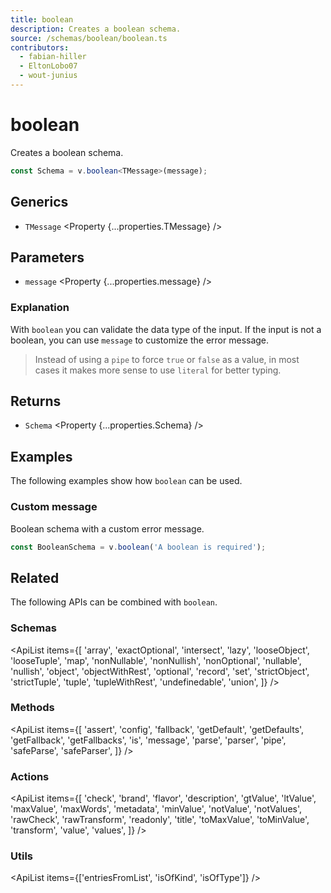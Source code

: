 ```yaml
---
title: boolean
description: Creates a boolean schema.
source: /schemas/boolean/boolean.ts
contributors:
  - fabian-hiller
  - EltonLobo07
  - wout-junius
---
```



# boolean

Creates a boolean schema.

```ts
const Schema = v.boolean<TMessage>(message);
```

## Generics

- `TMessage` <Property {...properties.TMessage} />

## Parameters

- `message` <Property {...properties.message} />

### Explanation

With `boolean` you can validate the data type of the input. If the input is not a boolean, you can use `message` to customize the error message.

> Instead of using a <Link href="../pipe/">`pipe`</Link> to force `true` or `false` as a value, in most cases it makes more sense to use <Link href="../literal/">`literal`</Link> for better typing.

## Returns

- `Schema` <Property {...properties.Schema} />

## Examples

The following examples show how `boolean` can be used.

### Custom message

Boolean schema with a custom error message.

```ts
const BooleanSchema = v.boolean('A boolean is required');
```

## Related

The following APIs can be combined with `boolean`.

### Schemas

<ApiList
  items={[
    'array',
    'exactOptional',
    'intersect',
    'lazy',
    'looseObject',
    'looseTuple',
    'map',
    'nonNullable',
    'nonNullish',
    'nonOptional',
    'nullable',
    'nullish',
    'object',
    'objectWithRest',
    'optional',
    'record',
    'set',
    'strictObject',
    'strictTuple',
    'tuple',
    'tupleWithRest',
    'undefinedable',
    'union',
  ]}
/>

### Methods

<ApiList
  items={[
    'assert',
    'config',
    'fallback',
    'getDefault',
    'getDefaults',
    'getFallback',
    'getFallbacks',
    'is',
    'message',
    'parse',
    'parser',
    'pipe',
    'safeParse',
    'safeParser',
  ]}
/>

### Actions

<ApiList
  items={[
    'check',
    'brand',
    'flavor',
    'description',
    'gtValue',
    'ltValue',
    'maxValue',
    'maxWords',
    'metadata',
    'minValue',
    'notValue',
    'notValues',
    'rawCheck',
    'rawTransform',
    'readonly',
    'title',
    'toMaxValue',
    'toMinValue',
    'transform',
    'value',
    'values',
  ]}
/>

### Utils

<ApiList items={['entriesFromList', 'isOfKind', 'isOfType']} />
